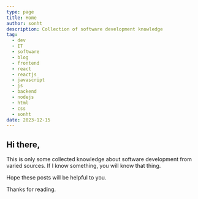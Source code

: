 ```yaml
---
type: page
title: Home
author: sonht
description: Collection of software development knowledge
tag:
  - dev
  - IT
  - software
  - blog
  - frontend
  - react
  - reactjs
  - javascript
  - js
  - backend
  - nodejs
  - html
  - css
  - sonht
date: 2023-12-15
---
```

## Hi there,
This is only some collected knowledge about software development from varied sources. If I know something, you will know that thing.

Hope these posts will be helpful to you.

Thanks for reading.